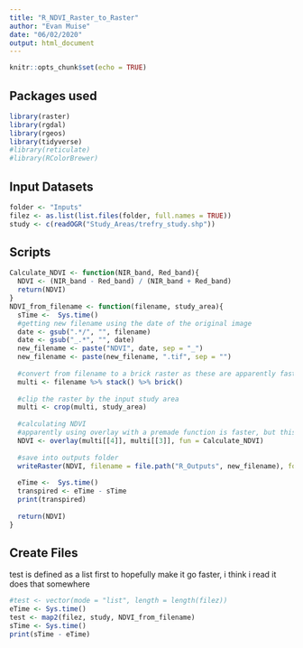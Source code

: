 ```yaml
---
title: "R_NDVI_Raster_to_Raster"
author: "Evan Muise"
date: "06/02/2020"
output: html_document
---
```


```r
knitr::opts_chunk$set(echo = TRUE)
```

## Packages used

```r
library(raster)
library(rgdal)
library(rgeos)
library(tidyverse)
#library(reticulate)
#library(RColorBrewer)
```

## Input Datasets

```r
folder <- "Inputs"
filez <- as.list(list.files(folder, full.names = TRUE))
study <- c(readOGR("Study_Areas/trefry_study.shp"))
```

## Scripts

```r
Calculate_NDVI <- function(NIR_band, Red_band){
  NDVI <- (NIR_band - Red_band) / (NIR_band + Red_band)
  return(NDVI)
}
NDVI_from_filename <- function(filename, study_area){
  sTime <-  Sys.time()
  #getting new filename using the date of the original image
  date <- gsub(".*/", "", filename)
  date <- gsub("_.*", "", date)
  new_filename <- paste("NDVI", date, sep = "_")
  new_filename <- paste(new_filename, ".tif", sep = "")
  
  #convert from filename to a brick raster as these are apparently faster for calculation
  multi <- filename %>% stack() %>% brick()
  
  #clip the raster by the input study area
  multi <- crop(multi, study_area)
  
  #calculating NDVI
  #apparently using overlay with a premade function is faster, but this is the same as calling the function
  NDVI <- overlay(multi[[4]], multi[[3]], fun = Calculate_NDVI)
  
  #save into outputs folder
  writeRaster(NDVI, filename = file.path("R_Outputs", new_filename), format = "GTiff", overwrite = TRUE)
  
  eTime <-  Sys.time()
  transpired <- eTime - sTime
  print(transpired)
  
  return(NDVI)
}
```

## Create Files
test is defined as a list first to hopefully make it go faster, i think i read it does that somewhere

```r
#test <- vector(mode = "list", length = length(filez))
eTime <- Sys.time()
test <- map2(filez, study, NDVI_from_filename)
sTime <- Sys.time()
print(sTime - eTime)
```



